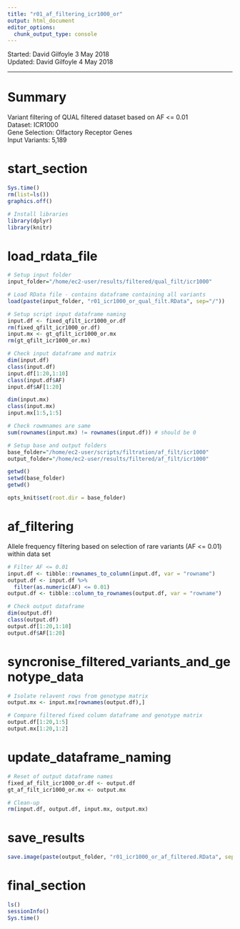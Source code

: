 ```yaml
---
title: "r01_af_filtering_icr1000_or"
output: html_document
editor_options: 
  chunk_output_type: console
---
```


Started: David Gilfoyle 3 May 2018  
Updated: David Gilfoyle 4 May 2018

---

# Summary

Variant filtering of QUAL filtered dataset based on AF <= 0.01  
Dataset: ICR1000  
Gene Selection: Olfactory Receptor Genes  
Input Variants: 5,189

# start_section

```r

Sys.time()
rm(list=ls())
graphics.off()

# Install libraries
library(dplyr)
library(knitr)

```

# load_rdata_file

```r

# Setup input folder
input_folder="/home/ec2-user/results/filtered/qual_filt/icr1000"

# Load RData file - contains dataframe containing all variants
load(paste(input_folder, "r01_icr1000_or_qual_filt.RData", sep="/"))

# Setup script input dataframe naming
input.df <- fixed_qfilt_icr1000_or.df
rm(fixed_qfilt_icr1000_or.df)
input.mx <- gt_qfilt_icr1000_or.mx
rm(gt_qfilt_icr1000_or.mx)

# Check input dataframe and matrix
dim(input.df)
class(input.df)
input.df[1:20,1:10]
class(input.df$AF)
input.df$AF[1:20]

dim(input.mx)
class(input.mx)
input.mx[1:5,1:5]

# Check rowmnames are same 
sum(rownames(input.mx) != rownames(input.df)) # should be 0

# Setup base and output folders
base_folder="/home/ec2-user/scripts/filtration/af_filt/icr1000"
output_folder="/home/ec2-user/results/filtered/af_filt/icr1000"

getwd()
setwd(base_folder)
getwd()

opts_knit$set(root.dir = base_folder)

```

# af_filtering

Allele frequency filtering based on selection of rare variants (AF <= 0.01) within data set

```r

# Filter AF <= 0.01
input.df <- tibble::rownames_to_column(input.df, var = "rowname")
output.df <- input.df %>% 
  filter(as.numeric(AF) <= 0.01)
output.df <- tibble::column_to_rownames(output.df, var = "rowname")

# Check output dataframe
dim(output.df)
class(output.df)
output.df[1:20,1:10]
output.df$AF[1:20]

```

# syncronise_filtered_variants_and_genotype_data 

```r

# Isolate relavent rows from genotype matrix
output.mx <- input.mx[rownames(output.df),]

# Compare filtered fixed column dataframe and genotype matrix
output.df[1:20,1:5]
output.mx[1:20,1:2]

```

# update_dataframe_naming

```r

# Reset of output dataframe names
fixed_af_filt_icr1000_or.df <- output.df
gt_af_filt_icr1000_or.mx <- output.mx

# Clean-up
rm(input.df, output.df, input.mx, output.mx)

```

# save_results

```r

save.image(paste(output_folder, "r01_icr1000_or_af_filtered.RData", sep="/"))

```

# final_section

```r

ls()
sessionInfo()
Sys.time()

```

